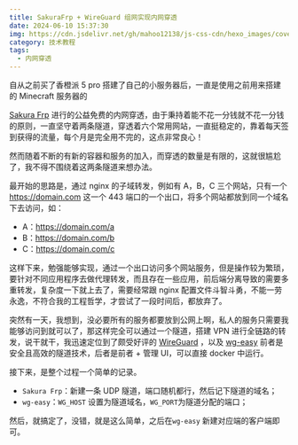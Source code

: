 ```yaml
---
title: SakuraFrp + WireGuard 组网实现内网穿透
date: 2024-06-10 15:37:30
img: https://cdn.jsdelivr.net/gh/mahoo12138/js-css-cdn/hexo_images/cover/git.png
category: 技术教程
tags:
  - 内网穿透
---
```


自从之前买了香橙派 5 pro 搭建了自己的小服务器后，一直是使用之前用来搭建的 Minecraft 服务器的

[Sakura Frp](https://www.natfrp.com/) 进行的公益免费的内网穿透，由于秉持着能不花一分钱就不花一分钱的原则，一直坚守着两条隧道，穿透着六个常用网站，一直挺稳定的，靠着每天签到获得的流量，每个月是完全用不完的，这点非常良心！

然而随着不断的有新的容器和服务的加入，而穿透的数量是有限的，这就很尴尬了，我不得不围绕着这两条隧道来想办法。

最开始的思路是，通过 nginx 的子域转发，例如有 A，B，C 三个网站，只有一个 https://domain.com 这一个 443 端口的一个出口，将多个网站都放到同一个域名下去访问，如：

- A：https://domain.com/a
- B：https://domain.com/b
- C：https://domain.com/c

这样下来，勉强能够实现，通过一个出口访问多个网站服务，但是操作较为繁琐，要针对不同应用程序去做代理转发，而且存在一些应用，前后端分离导致的需要多重转发，复杂度一下就上去了，需要经常跟 nginx 配置文件斗智斗勇，不能一劳永逸，不符合我的工程哲学，才尝试了一段时间后，都放弃了。

突然有一天，我想到，没必要所有的服务都要放到公网上啊，私人的服务只需要我能够访问到就可以了，那这样完全可以通过一个隧道，搭建 VPN 进行全链路的转发，说干就干，我迅速定位到了颇受好评的 [WireGuard](https://www.wireguard.com/) ，以及 [wg-easy](https://github.com/wg-easy/wg-easy) 前者是安全且高效的隧道技术，后者是前者 + 管理 UI，可以直接 docker 中运行。

接下来，是整个过程一个简单的记录。

- `Sakura Frp`：新建一条 UDP 隧道，端口随机都行，然后记下隧道的域名；
- `wg-easy`：`WG_HOST` 设置为隧道域名，`WG_PORT`为隧道分配的端口；

然后，就搞定了，没错，就是这么简单，之后在`wg-easy` 新建对应端的客户端即可。
